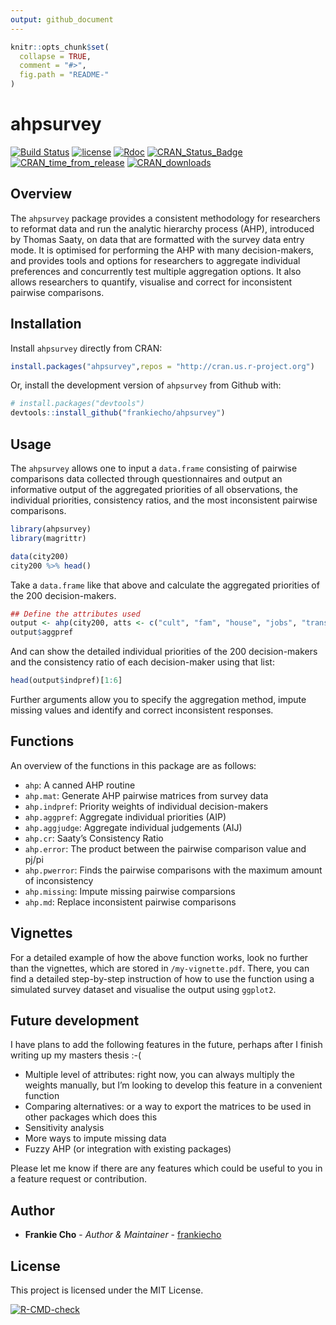 ```yaml
---
output: github_document
---
```


<!-- README.md is generated from README.Rmd. Please edit that file -->

```r
knitr::opts_chunk$set(
  collapse = TRUE,
  comment = "#>",
  fig.path = "README-"
)
```

# ahpsurvey

[![Build Status](https://travis-ci.org/frankiecho/ahpsurvey.svg?branch=master)](https://travis-ci.org/frankiecho/ahpsurvey) [![license](https://img.shields.io/github/license/mashape/apistatus.svg)](http://choosealicense.com/licenses/mit/) [![Rdoc](http://www.rdocumentation.org/badges/version/ahpsurvey)](http://www.rdocumentation.org/packages/ahpsurvey) [![CRAN_Status_Badge](https://www.r-pkg.org/badges/version/ahpsurvey)](https://cran.r-project.org/package=ahpsurvey) [![CRAN_time_from_release](http://www.r-pkg.org/badges/ago/ahpsurvey)](https://cran.r-project.org/package=ahpsurvey) 
[![CRAN_downloads](https://cranlogs.r-pkg.org/badges/ahpsurvey)](https://cran.r-project.org/package=ahpsurvey)

## Overview

The `ahpsurvey` package provides a consistent methodology for researchers to reformat data and run the analytic hierarchy process (AHP), introduced by Thomas Saaty, on data that are formatted with the survey data entry mode. It is optimised for performing the AHP with many decision-makers, and provides tools and options for researchers to aggregate individual preferences and concurrently test multiple aggregation options. It also allows researchers to quantify, visualise and correct for inconsistent pairwise comparisons.

## Installation

Install `ahpsurvey` directly from CRAN:

```r
install.packages("ahpsurvey",repos = "http://cran.us.r-project.org")
```

Or, install the development version of `ahpsurvey` from Github with:

```r
# install.packages("devtools")
devtools::install_github("frankiecho/ahpsurvey")
```

## Usage

The `ahpsurvey` allows one to input a `data.frame` consisting of pairwise comparisons data collected through questionnaires and output an informative output of the aggregated priorities of all observations, the individual priorities, consistency ratios, and the most inconsistent pairwise comparisons.

```r
library(ahpsurvey)
library(magrittr)

data(city200)
city200 %>% head()
```

Take a `data.frame` like that above and calculate the aggregated priorities of the 200 decision-makers.

```r
## Define the attributes used
output <- ahp(city200, atts <- c("cult", "fam", "house", "jobs", "trans"), negconvert = TRUE, agg = TRUE)
output$aggpref
```

And can show the detailed individual priorities of the 200 decision-makers and the consistency ratio of each decision-maker using that list:

```r
head(output$indpref)[1:6]
```

Further arguments allow you to specify the aggregation method, impute missing values and identify and correct inconsistent responses.

## Functions

An overview of the functions in this package are as follows:

* `ahp`: A canned AHP routine
* `ahp.mat`: Generate AHP pairwise matrices from survey data
* `ahp.indpref`: Priority weights of individual decision-makers
* `ahp.aggpref`: Aggregate individual priorities (AIP)
* `ahp.aggjudge`: Aggregate individual judgements (AIJ)
* `ahp.cr`: Saaty's Consistency Ratio
* `ahp.error`: The product between the pairwise comparison value and pj/pi
* `ahp.pwerror`: Finds the pairwise comparisons with the maximum amount of inconsistency
* `ahp.missing`: Impute missing pairwise comparsions
* `ahp.md`: Replace inconsistent pairwise comparisons

## Vignettes

For a detailed example of how the above function works, look no further than the vignettes, which are stored in `/my-vignette.pdf`. There, you can find a detailed step-by-step instruction of how to use the function using a simulated survey dataset and visualise the output using `ggplot2`.

## Future development

I have plans to add the following features in the future, perhaps after I finish writing up my masters thesis :-(

* Multiple level of attributes: right now, you can always multiply the weights manually, but I'm looking to develop this feature in a convenient function
* Comparing alternatives: or a way to export the matrices to be used in other packages which does this
* Sensitivity analysis
* More ways to impute missing data
* Fuzzy AHP (or integration with existing packages)

Please let me know if there are any features which could be useful to you in a feature request or contribution.

## Author

* **Frankie Cho** - *Author & Maintainer* - [frankiecho](https://github.com/frankiecho)

## License

This project is licensed under the MIT License.

  <!-- badges: start -->
  [![R-CMD-check](https://github.com/frankiecho/ahpsurvey/workflows/R-CMD-check/badge.svg)](https://github.com/frankiecho/ahpsurvey/actions)
  <!-- badges: end -->